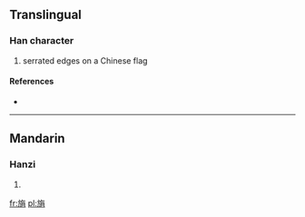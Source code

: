 ==Translingual==

===Han character===
{{Han char|rn=70|rad=方|as=09|sn=13|four=0822<sub>7</sub>|canj=卜尸人火月 (YSOFB)}}

# serrated edges on a Chinese flag

====References====
* {{Han ref|kx=0484.200|dkj=13678|dj=0846.190|hdz=32183.080|uh=65D3|ud=26067|bh=DDBE|bd=56766}}

----

==Mandarin==

===Hanzi===
{{cmn-hanzi|pin=[[shāo]] ([[shao1]])|wg=shao<sup>1</sup>}}

# {{defn|lang=cmn|sort=方09}}

[[fr:旓]]
[[pl:旓]]